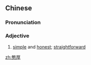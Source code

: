==Chinese==
{{zh-forms}}

===Pronunciation===
{{zh-pron
|m=hānhòu,tl=y
|c=ham1 hau5
|cat=a
}}

===Adjective===
{{zh-adj}}

# [[simple]] and [[honest]]; [[straightforward]]

[[zh:憨厚]]